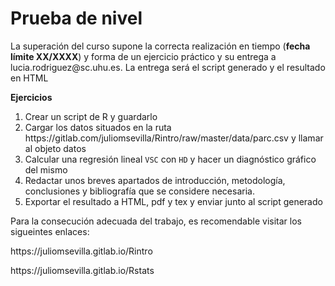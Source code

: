 # Prueba de nivel {#quiz}

La superación del curso supone la correcta realización en tiempo (**fecha límite XX/XXXX**) y forma de un ejercicio práctico y su entrega a lucia.rodriguez@sc.uhu.es. La entrega será el script generado y el resultado en HTML

**Ejercicios**

1. Crear un script de R y guardarlo
2. Cargar los datos situados en la ruta https://gitlab.com/juliomsevilla/Rintro/raw/master/data/parc.csv y llamar al objeto datos
3. Calcular una regresión lineal  `VSC` con `HD` y hacer un diagnóstico gráfico del mismo
4. Redactar unos breves apartados de introducción, metodología, conclusiones y bibliografía que se considere necesaria.
5. Exportar el resultado a HTML, pdf y tex y enviar junto al script generado


Para la consecución adecuada del trabajo, es recomendable visitar los sigueintes enlaces:

https://juliomsevilla.gitlab.io/Rintro

https://juliomsevilla.gitlab.io/Rstats



